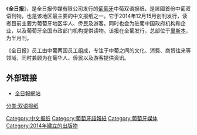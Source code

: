 {{unreferenced|time=2016-03-11T18:12:36+00:00}}
{{Infobox Newspaper
| name = 全日报<br /><font size="-1">Diãrio de Todos</font>
| image = 
| type = 双语半月刊
| format = 
| owners = 全日报传媒有限公司
| publisher = 全日报报社
| founder = 
| foundation = 2014年12月15日
| political = 
| language = [[中文|中文]]、[[葡萄牙文|葡萄牙文]]
| price = 
| headquarters = 
| circulation = 
| website = 
}}
《'''全日报'''》，是全日报传媒有限公司发行的[[葡萄牙|葡萄牙]]中葡双语报纸，是該國首份中葡双语刊物，也是该地区最主要的中文报纸之一。它于2014年12月15月创刊发行，读者目前主要为葡萄牙地区华人、侨民及游客。同时也会为驻葡中国政府机构和企业，以及葡萄牙全国市政部门机构提供读物。该报在全葡发行，总部位于[[里斯本|里斯本]]，为半月刊。 

《全日报》员工由中葡两国员工组成，专注于中葡之间的文化、消费、商贸往来等领域，同时兼顾为在葡华人、侨民以及游客提供资讯。

==外部链接== 
* [https://web.archive.org/web/20160311000225/http://diariodetodos.com/ 全日報網站]

[[Category:中文报纸|Category:中文报纸]]
[[Category:葡萄牙語報紙|Category:葡萄牙語報紙]]
[[Category:葡萄牙媒体|Category:葡萄牙媒体]]
[[分类:双语报纸|分类:双语报纸]]
[[Category:2014年建立的出版物|Category:2014年建立的出版物]]